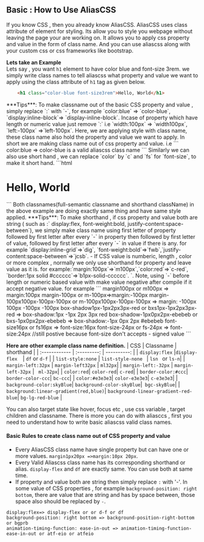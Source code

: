 
## Basic : How to Use AliasCSS
If you know CSS , then you already know AliasCSS. AliasCSS uses class attribute of  element for styling.
Its allow you to style you webpage without leaving the page your are working on. It allows you to apply css property 
and value in the form of class name. And you can use aliascss along with your custom css or css frameworks like bootstrap.



**Lets take an Example**\
Lets say , you want ` h1 ` element to have color  blue and font-size 3rem. we simply write class names to tell aliascss what property and value we want to
apply using the class attribute of `h1` tag as given below. 
```html
    <h1 class="color-blue font-size3rem">Hello, World</h1>
```    

<Callout type="info" emoji="💡">
 ***Tips***: To make classname out of the basic  CSS property and value , simply replace `:` with `-`, for example `color:blue` => `color-blue`, `display:inline-block`=> `display-inline-block`. Incase
 of property which have length or numeric value just remove `:` i.e `width:100px` => `width100px`, `left:-100px` =>`left-100px`.
</Callout>
Here, we are applying style with class name, these class name also hold the property and value we want to apply. In short we are making class name out of css property and value.
i.e 
```
    color:blue  => color-blue is a valid aliascss class name
```
Similarly we can also use short hand , we can replace `color` by `c` and `fs` for `font-size`, to make it short hand.
```html
    <h1 class="c-blue fs3rem">Hello, World</h1>
```  
Both classnames(full-semantic classname and shorthand className) in the above example are doing exactly same thing and have same style applied.
<Callout type="info" emoji="💡">
 ***Tips***: To make shorthand , if css property  and value both are string ( such as :` display:flex, font-weight:bold, justify-content:space-between`), we simply make class name 
 using first letter of property followed by first letter after every `-` in property then followed by first letter of value, followed by first letter after every `-` in value if there is any.
 for example `display:inline-grid`=>`dig`, `font-weight:bold`=>`fwb`,`justify-content:space-between`=>`jcsb`.
 - If CSS value is numberic, length , color or more complex , normally we only use shorthand for property and leave value as it is.
 for example:`margin:100px`=>`m100px`,`color:red`=>`c-red`, `border:1px solid #cccccc`=>`b1px-solid-cccccc`.
`.
</Callout>

<Callout type="warning">
 Note, using `-` before length or numeric based value with make value negative after compile if it accept negative value. for example
 ```
 margin100px or m100px => margin:100px
 margin-100px or m-100px=>margin:-100px
 margin-100px100px-100px-100px or m-100px100px-100px-100px => margin: -100px 100px -100px -100px
 box-shadow1px-1px2px3px-red or bxs1px-1px2px3px-red  => box-shadow:1px -1px 2px 3px red
 box-shadow-1px0px2px-ebebeb or bxs-1px0px2px-ebebeb => box-shadow:-1px 0px 2px #ebebeb
 font-size16px or fs16px => font-size:16px
 font-size-24px or fs-24px => font-size:24px //still postive because font-size don't accepts - signed value
 ```
</Callout>


**Here are other example  class name definition.**
| CSS           | Classname | shorthand |
| :------------ | :---------: | ----------: |
| `display:flex`  |`display-flex  `| `df` or `d-f`         |
| `list-style:none`     |   `list-style-none `  |    `lsn ` or `ls-n`|
| `margin-left:32px` | `margin-left32px`            |   `ml32px`|
| `margin-left:-32px` | `margin-left-32px`            |  ` ml-32px`|
| `color:red`| `color-red`| `c-red`|
| `border-color:#ccc`| `border-color-ccc`| `bc-ccc`|
| `color:#e3e3e3`| `color-e3e3e3`| `c-e3e3e3`|
| `background-color:skyBlue`| `background-color-skyBlue`|` bgc-skyBlue`|
| `background:linear-gradient(red,blue)`| `background-linear-gradient-red-blue`| `bg-lg-red-blue` |


<Callout type="info" emoji="ℹ️">
  You can also target state like hover, focus etc , use css variable , target children and classname. There is more you can do with aliasccs , 
   first you need to understand how to write basic aliascss valid class names.
</Callout>

#### Basic Rules to create class name out of CSS property and value


- Every AliasCSS class name have single property but can have one or  more values. `margin1px20px =>margin:10px 20px`.
- Every Valid Aliascss class name has its corresponding shorthand or alias. `display-flex` and `df` are exactly same. You can use both at same time.
- If property and value both are string then simply replace `:` with '-'. In some value of CSS properties , for example `background-position: right bottom`, 
there are value that are string and has by space between, those space also should be replaced by `-`.
```
display:flex=> display-flex or or d-f or df
background-position: right bottom => background-position-right-bottom or bgprb 
animation-timing-function: ease-in-out => animation-timing-function-ease-in-out or atf-eio or atfeio 
```
  

